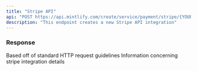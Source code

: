 ```yaml
---
title: "Stripe API"
api: "POST https://api.mintlify.com/create/service/payment/stripe/{YOUR_INTEGRATION_NAME}"
description: "This endpoint creates a new Stripe API integration"
---
```


### Response

<ResponseField name="statusCode" type="number">
  Based off of standard HTTP request guidelines
</ResponseField>

<ResponseField name="body" type="object">
  Information concerning stripe integration details
</ResponseField>